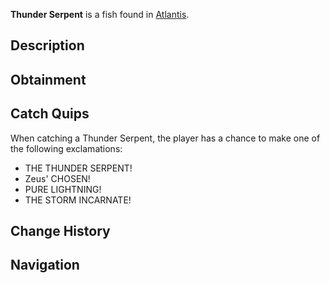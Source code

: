 {{FishInfobox
|image          = Thunder Serpent.png
|rarity         = Legendary
|sea            = First Sea
|location       = [[Atlantis]]
|sublocation    = 
|sources        = Fishing Rod
|radar_location = 
|xp             = 1200
|weather        = Rain
|time           = Night
|season         = 
|bait           = 
|base_weight    = 200
|base_value     = 2500
|weight_range   = 100
|base_chance    = 1
|base_resil     = 20
}}
'''Thunder Serpent''' is a {{Rarity|Legendary}} fish found in [[Atlantis]].

== Description ==
{{Description|A massive eel-like creature that channels Zeus' lightning directly. Its presence can electrify entire sections of the pool during storms.|Bestiary Entry}}

== Obtainment ==
{{Description|Only appears during the fiercest thunderstorms in zeus pool.|Bestiary Hint}}
{{Fish Availability|
Atlantis/Zeus's Rod Room
|top_rods      = 
Leviathan's Fang Rod\51022.5\189798.42;
Free Spirit Rod\44965.25\192022.86;
Trident Rod\41466.67\178405.61;
Great Rod of Oscar\41388.71\108350.62;
Ethereal Prism Rod\39123.86\109765.03;
Resourceful Rod\30008.44\90217.5;
Destiny Rod\31307.07\95679.67;
Azure Of Lagoon\36944.47\136997.69;
No-Life Rod\37588.04\129947.27;
Fischer's Rod\18014.43\81260.92;
Plastic Rod\18201.75\83877.33;
Adventurer's Rod\27886.39\117084.67;
Astralhook Rod\39092.21\109338.46;
Seraphic Rod\37725.19\110509.82;
Challenger's Rod\35464.79\109332.93;
Rod Of The Forgotten Fang\35202.34\107986.95;
Blazebringer Rod\32249.67\106312.52;
Rod Of The Depths\31512.88\97753.96;
Rod Of The Exalted One\31097.43\97474.32;
Zeus Rod\30357.37\100225.14;
Verdant Shear Rod\29727.92\100867.52;
Depthseeker Rod\27231.21\94058.49;
Avalanche Rod\24457.81\84620.89;
Volcanic Rod\23653.75\79206.35;
Steady Rod\7666.5\31971.54
|recommended   = Trident Rod
}}

== Catch Quips ==
When catching a Thunder Serpent, the player has a chance to make one of the following exclamations:
* THE THUNDER SERPENT!
* Zeus' CHOSEN!
* PURE LIGHTNING!
* THE STORM INCARNATE!

== Change History ==
{{Change History|{{subst:Current Version}}}}

== Navigation ==
{{Fish Navbox|Atlantis}}